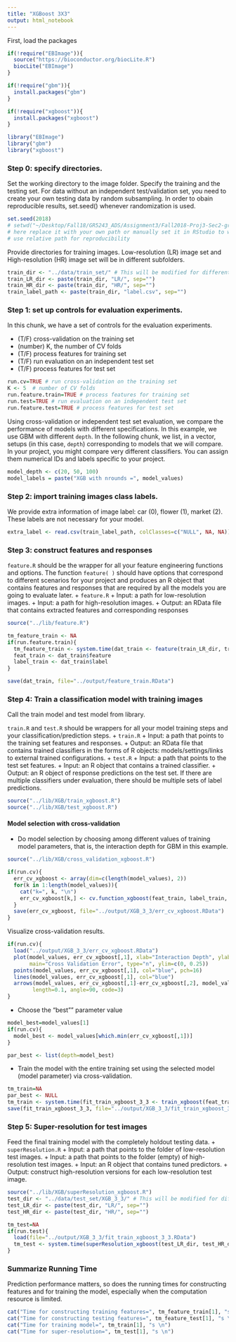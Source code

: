 ```yaml
---
title: "XGBoost 3X3"
output: html_notebook
---
```



First, load the packages

```r
if(!require("EBImage")){
  source("https://bioconductor.org/biocLite.R")
  biocLite("EBImage")
}

if(!require("gbm")){
  install.packages("gbm")
}

if(!require("xgboost")){
  install.packages("xgboost")
}

library("EBImage")
library("gbm")
library("xgboost")
```


### Step 0: specify directories.

Set the working directory to the image folder. Specify the training and the testing set. For data without an independent test/validation set, you need to create your own testing data by random subsampling. In order to obain reproducible results, set.seed() whenever randomization is used. 

```r
set.seed(2018)
# setwd("~/Desktop/Fall18/GR5243_ADS/Assignment3/Fall2018-Proj3-Sec2-grp5/doc")
# here replace it with your own path or manually set it in RStudio to where this rmd file is located. 
# use relative path for reproducibility
```

Provide directories for training images. Low-resolution (LR) image set and High-resolution (HR) image set will be in different subfolders. 
```r
train_dir <- "../data/train_set/" # This will be modified for different data sets.
train_LR_dir <- paste(train_dir, "LR/", sep="")
train_HR_dir <- paste(train_dir, "HR/", sep="")
train_label_path <- paste(train_dir, "label.csv", sep="") 
```

### Step 1: set up controls for evaluation experiments.

In this chunk, we have a set of controls for the evaluation experiments. 

+ (T/F) cross-validation on the training set
+ (number) K, the number of CV folds
+ (T/F) process features for training set
+ (T/F) run evaluation on an independent test set
+ (T/F) process features for test set

```r
run.cv=TRUE # run cross-validation on the training set
K <- 5  # number of CV folds
run.feature.train=TRUE # process features for training set
run.test=TRUE # run evaluation on an independent test set
run.feature.test=TRUE # process features for test set
```

Using cross-validation or independent test set evaluation, we compare the performance of models with different specifications. In this example, we use GBM with different `depth`. In the following chunk, we list, in a vector, setups (in this case, `depth`) corresponding to models that we will compare. In your project, you might compare very different classifiers. You can assign them numerical IDs and labels specific to your project. 

```r
model_depth <- c(20, 50, 100)
model_labels = paste("XGB with nrounds =", model_values)
```


### Step 2: import training images class labels.

We provide extra information of image label: car (0), flower (1), market (2). These labels are not necessary for your model.

```r
extra_label <- read.csv(train_label_path, colClasses=c("NULL", NA, NA))
```

### Step 3: construct features and responses

`feature.R` should be the wrapper for all your feature engineering functions and options. The function `feature( )` should have options that correspond to different scenarios for your project and produces an R object that contains features and responses that are required by all the models you are going to evaluate later. 
+ `feature.R`
  + Input: a path for low-resolution images.
  + Input: a path for high-resolution images.
  + Output: an RData file that contains extracted features and corresponding responses

```r
source("../lib/feature.R")

tm_feature_train <- NA
if(run.feature.train){
  tm_feature_train <- system.time(dat_train <- feature(train_LR_dir, train_HR_dir))
  feat_train <- dat_train$feature
  label_train <- dat_train$label
}

save(dat_train, file="../output/feature_train.RData")
```


### Step 4: Train a classification model with training images
Call the train model and test model from library. 

`train.R` and `test.R` should be wrappers for all your model training steps and your classification/prediction steps. 
+ `train.R`
  + Input: a path that points to the training set features and responses.
  + Output: an RData file that contains trained classifiers in the forms of R objects: models/settings/links to external trained configurations.
+ `test.R`
  + Input: a path that points to the test set features.
  + Input: an R object that contains a trained classifier.
  + Output: an R object of response predictions on the test set. If there are multiple classifiers under evaluation, there should be multiple sets of label predictions. 
```r
source("../lib/XGB/train_xgboost.R")
source("../lib/XGB/test_xgboost.R")
```

#### Model selection with cross-validation
* Do model selection by choosing among different values of training model parameters, that is, the interaction depth for GBM in this example. 
```r
source("../lib/XGB/cross_validation_xgboost.R")

if(run.cv){
  err_cv_xgboost <- array(dim=c(length(model_values), 2))
  for(k in 1:length(model_values)){
    cat("k=", k, "\n")
    err_cv_xgboost[k,] <- cv.function_xgboost(feat_train, label_train, model_values[k], K)
  }
  save(err_cv_xgboost, file="../output/XGB_3_3/err_cv_xgboost.RData")
}
```

Visualize cross-validation results. 
```r
if(run.cv){
  load("../output/XGB_3_3/err_cv_xgboost.RData")
  plot(model_values, err_cv_xgboost[,1], xlab="Interaction Depth", ylab="CV Error",
       main="Cross Validation Error", type="n", ylim=c(0, 0.25))
  points(model_values, err_cv_xgboost[,1], col="blue", pch=16)
  lines(model_values, err_cv_xgboost[,1], col="blue")
  arrows(model_values, err_cv_xgboost[,1]-err_cv_xgboost[,2], model_values, err_cv_xgboost[,1]+err_cv_xgboost[,2], 
        length=0.1, angle=90, code=3)
}
```


* Choose the "best"" parameter value
```r
model_best=model_values[1]
if(run.cv){
  model_best <- model_values[which.min(err_cv_xgboost[,1])]
}

par_best <- list(depth=model_best)
```

* Train the model with the entire training set using the selected model (model parameter) via cross-validation.
```r
tm_train=NA
par_best <- NULL
tm_train <- system.time(fit_train_xgboost_3_3 <- train_xgboost(feat_train, label_train, par_best))
save(fit_train_xgboost_3_3, file="../output/XGB_3_3/fit_train_xgboost_3_3.RData")
```

### Step 5: Super-resolution for test images
Feed the final training model with the completely holdout testing data. 
+ `superResolution.R`
  + Input: a path that points to the folder of low-resolution test images.
  + Input: a path that points to the folder (empty) of high-resolution test images.
  + Input: an R object that contains tuned predictors.
  + Output: construct high-resolution versions for each low-resolution test image.
```r
source("../lib/XGB/superResolution_xgboost.R")
test_dir <- "../data/test_set/XGB_3_3/" # This will be modified for different data sets.
test_LR_dir <- paste(test_dir, "LR/", sep="")
test_HR_dir <- paste(test_dir, "HR/", sep="")

tm_test=NA
if(run.test){
  load(file="../output/XGB_3_3/fit_train_xgboost_3_3.RData")
  tm_test <- system.time(superResolution_xgboost(test_LR_dir, test_HR_dir, fit_train_xgboost_3_3))
}
```

### Summarize Running Time
Prediction performance matters, so does the running times for constructing features and for training the model, especially when the computation resource is limited. 
```r
cat("Time for constructing training features=", tm_feature_train[1], "s \n")
cat("Time for constructing testing features=", tm_feature_test[1], "s \n")
cat("Time for training model=", tm_train[1], "s \n")
cat("Time for super-resolution=", tm_test[1], "s \n")
```


